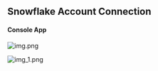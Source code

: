 ## Snowflake Account Connection

#### Console App

![img.png](/images/connections/snowflake/img.png)

![img_1.png](/images/connections/snowflake/img_1.png)
